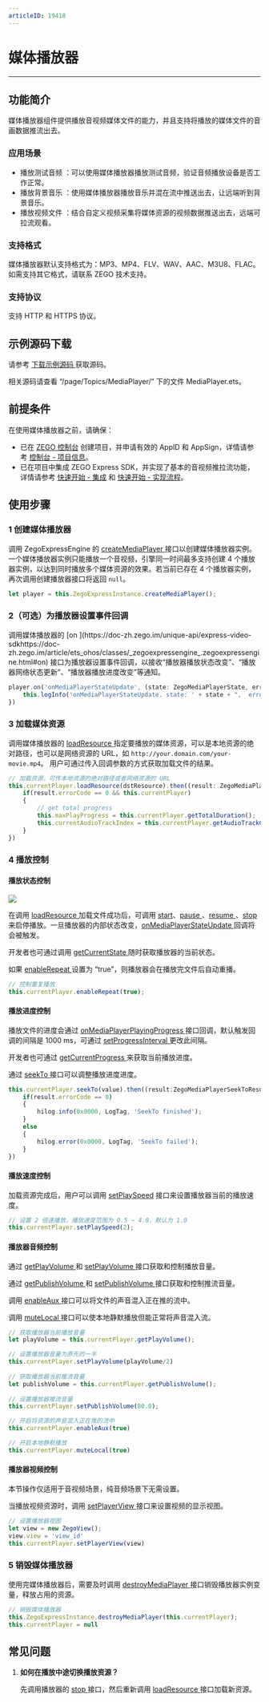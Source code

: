 ```yaml
---
articleID: 19418
---
```

# 媒体播放器

- - -

## 功能简介

媒体播放器组件提供播放音视频媒体文件的能力，并且支持将播放的媒体文件的音画数据推流出去。


### 应用场景

- 播放测试音频 ：可以使用媒体播放器播放测试音频，验证音频播放设备是否工作正常。
- 播放背景音乐 ：使用媒体播放器播放音乐并混在流中推送出去，让远端听到背景音乐。
- 播放视频文件 ：结合自定义视频采集将媒体资源的视频数据推送出去，远端可拉流观看。

### 支持格式

媒体播放器默认支持格式为：MP3、MP4、FLV、WAV、AAC、M3U8、FLAC。如需支持其它格式，请联系 ZEGO 技术支持。

### 支持协议

支持 HTTP 和 HTTPS 协议。

## 示例源码下载

请参考 [下载示例源码 ](!DownloadDemo/DownloadDemo) 获取源码。

相关源码请查看 “/page/Topics/MediaPlayer/” 下的文件 MediaPlayer.ets。

## 前提条件

在使用媒体播放器之前，请确保：

- 已在 [ZEGO 控制台](https://console.zego.im) 创建项目，并申请有效的 AppID 和 AppSign，详情请参考 [控制台 - 项目信息](/console/guide-doc2)。
- 已在项目中集成 ZEGO Express SDK，并实现了基本的音视频推拉流功能，详情请参考 [快速开始 - 集成](!Integration/SDK_Integration) 和 [快速开始 - 实现流程](!Integration/Solution_Implementation)。


## 使用步骤

### 1 创建媒体播放器

调用 ZegoExpressEngine 的 [createMediaPlayer ](https://doc-zh.zego.im/unique-api/express-video-sdkhttps://doc-zh.zego.im/article/ets_ohos/classes/_zegoexpressengine_.zegoexpressengine.html#createmediaplayer) 接口以创建媒体播放器实例。一个媒体播放器实例只能播放一个音视频，引擎同一时间最多支持创建 4 个播放器实例，以达到同时播放多个媒体资源的效果。若当前已存在 4 个播放器实例，再次调用创建播放器接口将返回 `null`。

```ts
let player = this.ZegoExpressInstance.createMediaPlayer();
```

### 2（可选）为播放器设置事件回调

<Accordion title="播放器事件回调设置" defaultOpen="false">
调用媒体播放器的 [on ](https://doc-zh.zego.im/unique-api/express-video-sdkhttps://doc-zh.zego.im/article/ets_ohos/classes/_zegoexpressengine_.zegoexpressengine.html#on) 接口为播放器设置事件回调，以接收“播放器播放状态改变”、“播放器网络状态更新”、“播放器播放进度改变”等通知。

```ts
player.on('onMediaPlayerStateUpdate', (state: ZegoMediaPlayerState, errorCode: number) =>{
    this.logInfo('onMediaPlayerStateUpdate. state: ' + state + ",  errorCode: " + errorCode);
})
```
</Accordion>

### 3 加载媒体资源

调用媒体播放器的 [loadResource ](https://doc-zh.zego.im/unique-api/express-video-sdk/zh/ets_ohos/classes/_zegoexpressdefines_.zegomediaplayer.html#loadresource) 指定要播放的媒体资源，可以是本地资源的绝对路径，也可以是网络资源的 URL，如 `http://your.domain.com/your-movie.mp4`。 用户可通过传入回调参数的方式获取加载文件的结果。

```ts
// 加载资源，可传本地资源的绝对路径或者网络资源的 URL 
this.currentPlayer.loadResource(dstResource).then((result: ZegoMediaPlayerLoadResourceResult) => {
    if(result.errorCode == 0 && this.currentPlayer)
    {
        // get total progress
        this.maxPlayProgress = this.currentPlayer.getTotalDuration();
        this.currentAudioTrackIndex = this.currentPlayer.getAudioTrackCount();
    }
})
```

### 4 播放控制

<h4>播放状态控制</h4>

<Frame width="512" height="auto" caption=""><img src="https://storage.zego.im/sdk-doc/Pics/Common/ZegoExpressEngine/mediaplayer_state_iOS.jpg" /></Frame>

在调用 [loadResource ](https://doc-zh.zego.im/unique-api/express-video-sdkhttps://doc-zh.zego.im/article/ets_ohos/classes/_zegoexpressdefines_.zegomediaplayer.html#loadresource) 加载文件成功后，可调用 [start](https://doc-zh.zego.im/unique-api/express-video-sdkhttps://doc-zh.zego.im/article/ets_ohos/classes/_zegoexpressdefines_.zegomediaplayer.html#start)、[pause ](https://doc-zh.zego.im/unique-api/express-video-sdkhttps://doc-zh.zego.im/article/ets_ohos/classes/_zegoexpressdefines_.zegomediaplayer.html#pause)、[resume ](https://doc-zh.zego.im/unique-api/express-video-sdkhttps://doc-zh.zego.im/article/ets_ohos/classes/_zegoexpressdefines_.zegomediaplayer.html#resume)、[stop ](https://doc-zh.zego.im/unique-api/express-video-sdkhttps://doc-zh.zego.im/article/ets_ohos/classes/_zegoexpressdefines_.zegomediaplayer.html#stop) 来启停播放。一旦播放器的内部状态改变，[onMediaPlayerStateUpdate ](https://doc-zh.zego.im/unique-api/express-video-sdkhttps://doc-zh.zego.im/article/ets_ohos/interfaces/_zegoexpresseventhandler_.zegomediaplayerlistener.html#onmediaplayerstateupdate) 回调将会被触发。

开发者也可通过调用 [getCurrentState ](https://doc-zh.zego.im/unique-api/express-video-sdkhttps://doc-zh.zego.im/article/ets_ohos/classes/_zegoexpressdefines_.zegomediaplayer.html#getcurrentstate) 随时获取播放器的当前状态。

如果 [enableRepeat ](https://doc-zh.zego.im/unique-api/express-video-sdkhttps://doc-zh.zego.im/article/ets_ohos/classes/_zegoexpressdefines_.zegomediaplayer.html#enablerepeat) 设置为 “true”，则播放器会在播放完文件后自动重播。

```ts
// 控制重复播放
this.currentPlayer.enableRepeat(true);
```

<h4>播放进度控制</h4>

播放文件的进度会通过 [onMediaPlayerPlayingProgress ](https://doc-zh.zego.im/unique-api/express-video-sdkhttps://doc-zh.zego.im/article/ets_ohos/interfaces/_zegoexpresseventhandler_.zegomediaplayerlistener.html#onmediaplayerplayingprogress) 接口回调，默认触发回调的间隔是 1000 ms，可通过 [setProgressInterval ](https://doc-zh.zego.im/unique-api/express-video-sdkhttps://doc-zh.zego.im/article/ets_ohos/classes/_zegoexpressdefines_.zegomediaplayer.html#setprogressinterval) 更改此间隔。

开发者也可通过 [getCurrentProgress ](https://doc-zh.zego.im/unique-api/express-video-sdkhttps://doc-zh.zego.im/article/ets_ohos/classes/_zegoexpressdefines_.zegomediaplayer.html#getcurrentprogress) 来获取当前播放进度。

通过 [seekTo ](https://doc-zh.zego.im/unique-api/express-video-sdkhttps://doc-zh.zego.im/article/ets_ohos/classes/_zegoexpressdefines_.zegomediaplayer.html#seekto) 接口可以调整播放进度进度。

```ts
this.currentPlayer.seekTo(value).then((result:ZegoMediaPlayerSeekToResult) =>{
    if(result.errorCode == 0)
    {
        hilog.info(0x0000, LogTag, 'SeekTo finished');
    }
    else
    {
        hilog.error(0x0000, LogTag, 'SeekTo failed');  
    }      
})
```

<h4>播放速度控制</h4>

加载资源完成后，用户可以调用 [setPlaySpeed](https://doc-zh.zego.im/unique-api/express-video-sdkhttps://doc-zh.zego.im/article/ets_ohos/classes/_zegoexpressdefines_.zegomediaplayer.html#setplayspeed) 接口来设置播放器当前的播放速度。

```ts
// 设置 2 倍速播放，播放速度范围为 0.5 ~ 4.0，默认为 1.0
this.currentPlayer.setPlaySpeed(2);
```

<h4>播放器音频控制</h4>

通过 [getPlayVolume ](https://doc-zh.zego.im/unique-api/express-video-sdkhttps://doc-zh.zego.im/article/ets_ohos/classes/_zegoexpressdefines_.zegomediaplayer.html#getplayvolume) 和 [setPlayVolume ](https://doc-zh.zego.im/unique-api/express-video-sdkhttps://doc-zh.zego.im/article/ets_ohos/classes/_zegoexpressdefines_.zegomediaplayer.html#setplayvolume) 接口获取和控制播放音量。

通过 [getPublishVolume ](https://doc-zh.zego.im/unique-api/express-video-sdkhttps://doc-zh.zego.im/article/ets_ohos/classes/_zegoexpressdefines_.zegomediaplayer.html#getpublishvolume) 和 [setPublishVolume ](https://doc-zh.zego.im/unique-api/express-video-sdkhttps://doc-zh.zego.im/article/ets_ohos/classes/_zegoexpressdefines_.zegomediaplayer.html#setpublishvolume) 接口获取和控制推流音量。

调用 [enableAux ](https://doc-zh.zego.im/unique-api/express-video-sdkhttps://doc-zh.zego.im/article/ets_ohos/classes/_zegoexpressdefines_.zegomediaplayer.html#enableaux) 接口可以将文件的声音混入正在推的流中。

调用 [muteLocal ](https://doc-zh.zego.im/unique-api/express-video-sdkhttps://doc-zh.zego.im/article/ets_ohos/classes/_zegoexpressdefines_.zegomediaplayer.html#mutelocal) 接口可以使本地静默播放但能正常将声音混入流。

```ts
// 获取播放器当前播放音量 
let playVolume = this.currentPlayer.getPlayVolume();

// 设置播放器音量为原先的一半 
this.currentPlayer.setPlayVolume(playVolume/2)
    
// 获取播放器当前推流音量 
let publishVolume = this.currentPlayer.getPublishVolume();
    
// 设置播放器推流音量
this.currentPlayer.setPublishVolume(80.0);

// 开启将资源的声音混入正在推的流中 
this.currentPlayer.enableAux(true)

// 开启本地静默播放 
this.currentPlayer.muteLocal(true)
```

<h4>播放器视频控制</h4>

<Note title="说明">
本节操作仅适用于音视频场景，纯音频场景下无需设置。
</Note>

当播放视频资源时，调用 [setPlayerView ](https://doc-zh.zego.im/unique-api/express-video-sdkhttps://doc-zh.zego.im/article/ets_ohos/classes/_zegoexpressdefines_.zegomediaplayer.html#setplayerview) 接口来设置视频的显示视图。

```ts
// 设置播放器视图 
let view = new ZegoView();
view.view = 'view_id'
this.currentPlayer.setPlayerView(view)
```

### 5 销毁媒体播放器

使用完媒体播放器后，需要及时调用 [destroyMediaPlayer ](https://doc-zh.zego.im/unique-api/express-video-sdkhttps://doc-zh.zego.im/article/ets_ohos/classes/_zegoexpressengine_.zegoexpressengine.html#destroymediaplayer) 接口销毁播放器实例变量，释放占用的资源。

```ts
// 销毁媒体播放器 
this.ZegoExpressInstance.destroyMediaPlayer(this.currentPlayer);
this.currentPlayer = null
```

## 常见问题

1. **如何在播放中途切换播放资源？**

    先调用播放器的 [stop ](https://doc-zh.zego.im/unique-api/express-video-sdkhttps://doc-zh.zego.im/article/ets_ohos/classes/_zegoexpressdefines_.zegomediaplayer.html#stop) 接口，然后重新调用 [loadResource ](https://doc-zh.zego.im/unique-api/express-video-sdkhttps://doc-zh.zego.im/article/ets_ohos/classes/_zegoexpressdefines_.zegomediaplayer.html#loadresource) 接口加载新资源。
